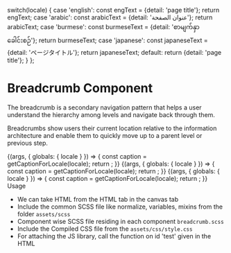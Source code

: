 
  switch(locale) {
    case 'english': const engText = {detail: 'page title'}; return engText;
    case 'arabic': const arabicText = {detail: 'عنوان الصفحة'}; return arabicText;
    case 'burmese': const burmeseText = {detail: 'စာမျက်နှာခေါင်းစဉ်'}; return burmeseText;
    case 'japanese': const japaneseText = {detail: 'ページタイトル'}; return japaneseText;
    default:
      return {detail: 'page title'};
  }
};

<Meta title="Atoms/Navigation/Breadcrumb" />

<style>{`
  .subheading {
    font-weight: 700;
    font-size: 18px;
    color: #666;
    letter-spacing: 1.5px;
    line-height: 24px;
    margin-bottom: 12px;
    margin-top: 40px;
  }  
   .subheading2 {
    font-weight: 700;
    font-size: 14px;
    color: #666;
    letter-spacing: 1.5px;
    line-height: 24px;
    margin-bottom: 12px;
  }  
`}</style>


# Breadcrumb Component
The breadcrumb is a secondary navigation pattern that helps a user understand the hierarchy among levels and navigate back through them.

Breadcrumbs show users their current location relative to the information architecture and enable them to quickly move up to a parent level or previous step.


<Story name="Breadcrumb First Item">
  {(args, { globals: { locale } }) => {
    const caption = getCaptionForLocale(locale);
    return <Breadcrumb text={caption.detail} style={'first'}></Breadcrumb>;
  }}
</Story>

<Story name="Breadcrumb Middle Item">
  {(args, { globals: { locale } }) => {
    const caption = getCaptionForLocale(locale);
    return <Breadcrumb text={caption.detail} style={'middle'}></Breadcrumb>;
  }}
</Story>

<Story name="Breadcrumb Last Item">
  {(args, { globals: { locale } }) => {
    const caption = getCaptionForLocale(locale);
    return <BreadcrumbLast text={caption.detail} style={'last'}></BreadcrumbLast>;
  }}
</Story>

<div className="subheading">Usage</div>
<ul>
<li>We can take HTML from the HTML tab in the canvas tab</li>
<li>Include the common SCSS file like normalize, variables, mixins from the folder <code>assets/scss</code></li>
<li>Component wise SCSS file residing in each component <code>breadcrumb.scss</code></li>
<li>Include the Compiled CSS file from the <code>assets/css/style.css</code></li>
<li>For attaching the JS library, call the function on id 'test' given in the HTML</li>
</ul>
